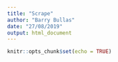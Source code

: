 ---
title: "Scrape"
author: "Barry Bullas"
date: "27/08/2019"
output: html_document
---

```{r setup, include=FALSE}
knitr::opts_chunk$set(echo = TRUE)

```
